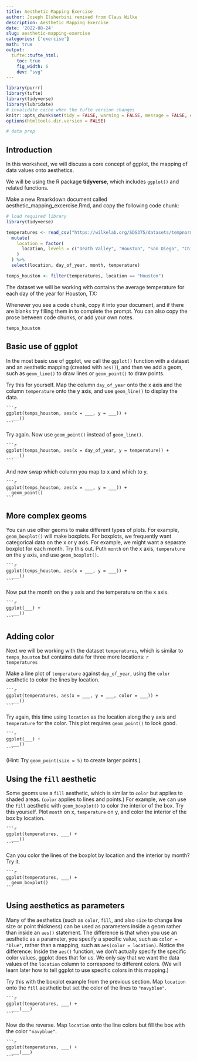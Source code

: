 ```yaml
---
title: Aesthetic Mapping Exercise
author: Joseph Elsherbini remixed from Claus Wilke
description: Aesthetic Mapping Exercise
date: '2022-08-24'
slug: aesthetic-mapping-exercise
categories: ['exercise']
math: true
output:
  tufte::tufte_html:
    toc: true
    fig_width: 6
    dev: "svg"
---
```


```r
library(purrr)
library(tufte)
library(tidyverse)
library(lubridate)
# invalidate cache when the tufte version changes
knitr::opts_chunk$set(tidy = FALSE, warning = FALSE, message = FALSE, eval = FALSE,  comment = "", cache.extra = packageVersion('tufte'))
options(htmltools.dir.version = FALSE)

# data prep

```

## Introduction

In this worksheet, we will discuss a core concept of ggplot, the mapping of data values onto aesthetics.

We will be using the R package **tidyverse**, which includes `ggplot()` and related functions.

Make a new Rmarkdown document called aesthetic_mapping_excercise.Rmd, and copy the following code chunk:


```r
# load required library
library(tidyverse)

temperatures <- read_csv("https://wilkelab.org/SDS375/datasets/tempnormals.csv") %>%
  mutate(
    location = factor(
      location, levels = c("Death Valley", "Houston", "San Diego", "Chicago")
    )
  ) %>%
  select(location, day_of_year, month, temperature)

temps_houston <- filter(temperatures, location == "Houston")

```

The dataset we will be working with contains the average temperature for each day of the year for Houston, TX:

Whenever you see a code chunk, copy it into your document, and if there are blanks try filling them in to complete the prompt. You can also copy the prose between code chunks, or add your own notes.

```r
temps_houston
```

## Basic use of ggplot

In the most basic use of ggplot, we call the `ggplot()` function with a dataset and an aesthetic mapping (created with `aes()`), and then we add a geom, such as `geom_line()` to draw lines or `geom_point()` to draw points.

Try this for yourself. Map the column `day_of_year` onto the x axis and the column `temperature` onto the y axis, and use `geom_line()` to display the data.

    ```r
    ggplot(temps_houston, aes(x = ___, y = ___)) +
      ___()
    ```

Try again. Now use `geom_point()` instead of `geom_line()`.

    ```r
    ggplot(temps_houston, aes(x = day_of_year, y = temperature)) +
      ___()
    ```


And now swap which column you map to x and which to y.

    ```r
    ggplot(temps_houston, aes(x = ___, y = ___)) +
      geom_point()
    ```

## More complex geoms

You can use other geoms to make different types of plots. For example, `geom_boxplot()` will make boxplots. For boxplots, we frequently want categorical data on the x or y axis. For example, we might want a separate boxplot for each month. Try this out. Puth `month` on the x axis, `temperature` on the y axis, and use `geom_boxplot()`.

    ```r
    ggplot(temps_houston, aes(x = ___, y = ___)) +
      ___()
    ```

Now put the month on the y axis and the temperature on the x axis.

    ```r
    ggplot(___) +
      ___()
    ```

## Adding color

Next we will be working with the dataset `temperatures`, which is similar to `temps_houston` but contains data for three more locations:
    ```r
    temperatures
    ```

Make a line plot of `temperature` against `day_of_year`, using the `color` aesthetic to color the lines by location. 

    ```r
    ggplot(temperatures, aes(x = ___, y = ___, color = ___)) +
      ___()
    ```


Try again, this time using `location` as the location along the y axis and `temperature` for the color. This plot requires `geom_point()` to look good.

    ```r
    ggplot(___) +
      ___()
    ```

(Hint: Try `geom_point(size = 5)` to create larger points.)

## Using the `fill` aesthetic

Some geoms use a `fill` aesthetic, which is similar to `color` but applies to shaded areas. (`color` applies to lines and points.) For example, we can use the `fill` aesthetic with `geom_boxplot()` to color the interior of the box. Try this yourself. Plot `month` on x, `temperature` on y, and color the interior of the box by location.

    ```r
    ggplot(temperatures, ___) +
      ___()
    ```

Can you color the lines of the boxplot by location and the interior by month? Try it.

    ```r
    ggplot(temperatures, ___) +
      geom_boxplot()
    ```

## Using aesthetics as parameters

Many of the aesthetics (such as `color`, `fill`, and also `size` to change line size or point thickness) can be used as parameters inside a geom rather than inside an `aes()` statement. The difference is that when you use an aesthetic as a parameter, you specify a specific value, such as `color = "blue"`, rather than a mapping, such as `aes(color = location)`. Notice the difference: Inside the `aes()` function, we don't actually specify the specific color values, ggplot does that for us. We only say that we want the data values of the `location` column to correspond to different colors. (We will learn later how to tell ggplot to use specific colors in this mapping.)

Try this with the boxplot example from the previous section. Map `location` onto the `fill` aesthetic but set the color of the lines to `"navyblue"`.

    ```r
    ggplot(temperatures, ___) +
      ___(___)
    ```

Now do the reverse. Map `location` onto the line colors but fill the box with the color `"navyblue"`.

    ```r
    ggplot(temperatures, ___) +
      ___(___)
    ```

